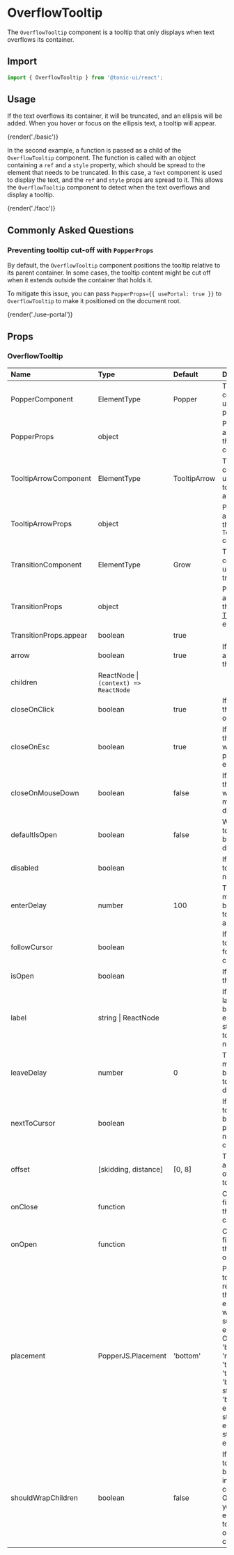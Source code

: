 # OverflowTooltip

The `OverflowTooltip` component is a tooltip that only displays when text overflows its container.

## Import

```js
import { OverflowTooltip } from '@tonic-ui/react';
```

## Usage

If the text overflows its container, it will be truncated, and an ellipsis will be added. When you hover or focus on the ellipsis text, a tooltip will appear.

{render('./basic')}

In the second example, a function is passed as a child of the `OverflowTooltip` component. The function is called with an object containing a `ref` and a `style` property, which should be spread to the element that needs to be truncated. In this case, a `Text` component is used to display the text, and the `ref` and `style` props are spread to it. This allows the `OverflowTooltip` component to detect when the text overflows and display a tooltip.

{render('./facc')}

## Commonly Asked Questions

### Preventing tooltip cut-off with `PopperProps`

By default, the `OverflowTooltip` component positions the tooltip relative to its parent container. In some cases, the tooltip content might be cut off when it extends outside the container that holds it.

To mitigate this issue, you can pass `PopperProps={{ usePortal: true }}` to `OverflowTooltip` to make it positioned on the document root.

{render('./use-portal')}

## Props

### OverflowTooltip

| Name | Type | Default | Description |
| :--- | :--- | :------ | :---------- |
| PopperComponent | ElementType | Popper | The component used for the popover. |
| PopperProps | object | | Props applied to the Popper component. |
| TooltipArrowComponent | ElementType | TooltipArrow | The component used for the tooltip arrow. |
| TooltipArrowProps | object | | Props applied to the `TooltipArrow` component. |
| TransitionComponent | ElementType | Grow | The component used for the transition. |
| TransitionProps | object | | Props applied to the [Transition](http://reactcommunity.org/react-transition-group/transition#Transition-props) element. |
| TransitionProps.appear | boolean | true | |
| arrow | boolean | true | If `true`, adds an arrow to the tooltip. |
| children | ReactNode \| `(context) => ReactNode` | | |
| closeOnClick | boolean | true | If `true`, close the tooltip on click. |
| closeOnEsc | boolean | true | If `true`, close the tooltip when pressing the escape key. |
| closeOnMouseDown | boolean | false | If `true`, close the tooltip while the mouse is down. |
| defaultIsOpen | boolean | false | Whether the tooltip will be open by default. |
| disabled | boolean | | If `true`, the tooltip will not display. |
| enterDelay | number | 100 | The delay in milliseconds before the tooltip appears. |
| followCursor | boolean | | If `true`, the tooltip will follow the cursor. |
| isOpen | boolean | | If `true`, show the tooltip. |
| label | string \| ReactNode | | If the tooltip label is a blank or empty string, the tooltip will not display. |
| leaveDelay | number | 0 | The delay in milliseconds before the tooltip disappears. |
| nextToCursor | boolean | | If `true`, the tooltip will be positioned next to the cursor. |
| offset | [skidding, distance] | [0, 8] | The skidding and distance of the tooltip. |
| onClose| function | | Callback fired when the tooltip is closed. |
| onOpen | function | | Callback fired when the tooltip is opened. |
| placement | PopperJS.Placement | 'bottom' | Position the tooltip relative to the trigger element as well as surrounding elements. One of: 'top', 'bottom', 'right', 'left', 'top-start', 'top-end', 'bottom-start', 'bottom-end', 'right-start', 'right-end', 'left-start', 'left-end' |
| shouldWrapChildren | boolean | false | If `true`, the tooltip will be wrapped in a `Box` component. Otherwise, you have to ensure tooltip has only one child node. |

